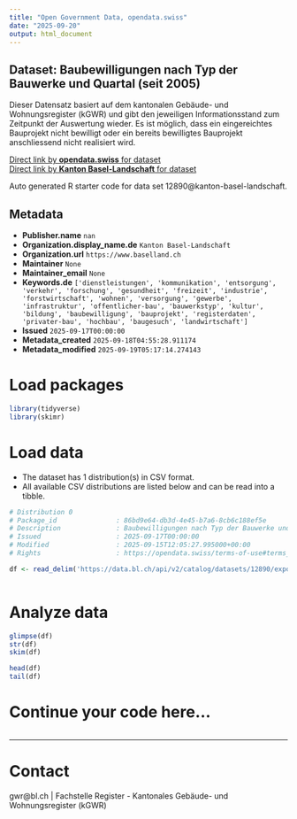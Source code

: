 ```yaml
---
title: "Open Government Data, opendata.swiss"
date: "2025-09-20"
output: html_document
---
```


## Dataset: Baubewilligungen nach Typ der Bauwerke und Quartal (seit 2005)

Dieser Datensatz basiert auf dem kantonalen Gebäude- und Wohnungsregister (kGWR) und gibt den jeweiligen Informationsstand zum Zeitpunkt der Auswertung wieder. Es ist möglich, dass ein eingereichtes Bauprojekt nicht bewilligt oder ein bereits bewilligtes Bauprojekt anschliessend nicht realisiert wird.

[Direct link by **opendata.swiss** for dataset](https://opendata.swiss/de/dataset/baubewilligungen-nach-typ-der-bauwerke-und-quartal-seit-2005)<br>
[Direct link by **Kanton Basel-Landschaft** for dataset](https://data.bl.ch/explore/dataset/12890/)

Auto generated R starter code for data set 12890@kanton-basel-landschaft.

## Metadata

- **Publisher.name** `nan`
- **Organization.display_name.de** `Kanton Basel-Landschaft`
- **Organization.url** `https://www.baselland.ch`
- **Maintainer** `None`
- **Maintainer_email** `None`
- **Keywords.de** `['dienstleistungen', 'kommunikation', 'entsorgung', 'verkehr', 'forschung', 'gesundheit', 'freizeit', 'industrie', 'forstwirtschaft', 'wohnen', 'versorgung', 'gewerbe', 'infrastruktur', 'offentlicher-bau', 'bauwerkstyp', 'kultur', 'bildung', 'baubewilligung', 'bauprojekt', 'registerdaten', 'privater-bau', 'hochbau', 'baugesuch', 'landwirtschaft']`
- **Issued** `2025-09-17T00:00:00`
- **Metadata_created** `2025-09-18T04:55:28.911174`
- **Metadata_modified** `2025-09-19T05:17:14.274143`


# Load packages

```r

library(tidyverse)
library(skimr)

```

# Load data

-   The dataset has 1 distribution(s) in CSV format.
-   All available CSV distributions are listed below and can be read into a tibble.

```r

# Distribution 0
# Package_id               : 86bd9e64-db3d-4e45-b7a6-8cb6c188ef5e
# Description              : Baubewilligungen nach Typ der Bauwerke und Quartal (seit 2005) (csv)
# Issued                   : 2025-09-17T00:00:00
# Modified                 : 2025-09-15T12:05:27.995000+00:00
# Rights                   : https://opendata.swiss/terms-of-use#terms_by

df <- read_delim('https://data.bl.ch/api/v2/catalog/datasets/12890/exports/csv?use_labels=true')



```

# Analyze data

```r

glimpse(df)
str(df)
skim(df)

head(df)
tail(df)

```

# Continue your code here...

```r

```

------------------------------------------------------------------------

# Contact

gwr@bl.ch | Fachstelle Register - Kantonales Gebäude- und Wohnungsregister (kGWR)
